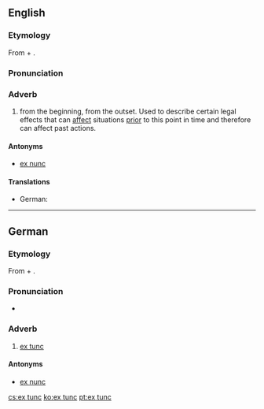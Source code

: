 ==English==

===Etymology===
From {{etyl|la}} {{term|ex||from|lang=la}} + {{term|tunc||then|lang=la}}.

===Pronunciation===
{{rfp|lang=en}}

===Adverb===
{{en-adv|-}}

# {{legal}} from the beginning, from the outset. Used to describe certain legal effects that can [[affect]] situations [[prior]] to this point in time and therefore can affect past actions.

====Antonyms====
* [[ex nunc]]

====Translations====
{{trans-top|law: from the beginning, from the outset}}
* German: {{t-|de|ex tunc}}
{{trans-mid}}
{{trans-bottom}}

----

==German==

===Etymology===
From {{etyl|la|de}} {{term|ex||from|lang=la}} + {{term|tunc||then|lang=la}}.

===Pronunciation===
* {{IPA|[ʔɛksˈtʊŋk]|lang=de}}

===Adverb===
{{head|de|adverb|head=[[ex#Latin|ex]] [[tunc#Latin|tunc]]}}

# {{legal|lang=de}} [[#English|ex tunc]]

====Antonyms====
* [[ex nunc]]

[[cs:ex tunc]]
[[ko:ex tunc]]
[[pt:ex tunc]]